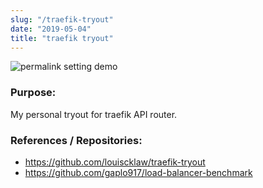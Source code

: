 ```yaml
---
slug: "/traefik-tryout"
date: "2019-05-04"
title: "traefik tryout"
---
```



![permalink setting demo](/79d8c82649563e29b20c231b6bfd1efd.svg)

### Purpose:
My personal tryout for traefik API router.

### References / Repositories:
- https://github.com/louiscklaw/traefik-tryout
- https://github.com/gaplo917/load-balancer-benchmark
